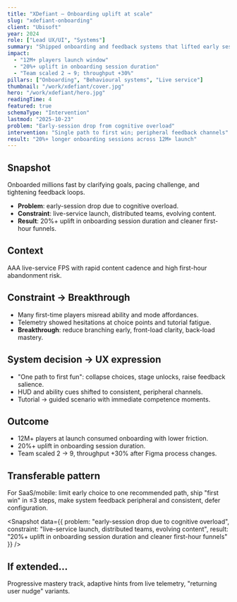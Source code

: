 ```yaml
---
title: "XDefiant — Onboarding uplift at scale"
slug: "xdefiant-onboarding"
client: "Ubisoft"
year: 2024
role: ["Lead UX/UI", "Systems"]
summary: "Shipped onboarding and feedback systems that lifted early session time 20%+ for a 12M+ player launch."
impact:
  - "12M+ players launch window"
  - "20%+ uplift in onboarding session duration"
  - "Team scaled 2 → 9; throughput +30%"
pillars: ["Onboarding", "Behavioural systems", "Live service"]
thumbnail: "/work/xdefiant/cover.jpg"
hero: "/work/xdefiant/hero.jpg"
readingTime: 4
featured: true
schemaType: "Intervention"
lastmod: "2025-10-23"
problem: "Early-session drop from cognitive overload"
intervention: "Single path to first win; peripheral feedback channels"
result: "20%+ longer onboarding sessions across 12M+ launch"
---
```


## Snapshot

Onboarded millions fast by clarifying goals, pacing challenge, and tightening feedback loops.

- **Problem**: early-session drop due to cognitive overload.
- **Constraint**: live-service launch, distributed teams, evolving content.
- **Result**: 20%+ uplift in onboarding session duration and cleaner first-hour funnels.

## Context

AAA live-service FPS with rapid content cadence and high first-hour abandonment risk.

## Constraint → Breakthrough

- Many first-time players misread ability and mode affordances.
- Telemetry showed hesitations at choice points and tutorial fatigue.
- **Breakthrough**: reduce branching early, front-load clarity, back-load mastery.

## System decision → UX expression

- "One path to first fun": collapse choices, stage unlocks, raise feedback salience.
- HUD and ability cues shifted to consistent, peripheral channels.
- Tutorial → guided scenario with immediate competence moments.

## Outcome

- 12M+ players at launch consumed onboarding with lower friction.
- 20%+ uplift in onboarding session duration.
- Team scaled 2 → 9, throughput +30% after Figma process changes.

## Transferable pattern

For SaaS/mobile: limit early choice to one recommended path, ship "first win" in ≤3 steps, make system feedback peripheral and consistent, defer configuration.

<Snapshot data={{
  problem: "early-session drop due to cognitive overload",
  constraint: "live-service launch, distributed teams, evolving content",
  result: "20%+ uplift in onboarding session duration and cleaner first-hour funnels"
}} />

## If extended…

Progressive mastery track, adaptive hints from live telemetry, "returning user nudge" variants.
